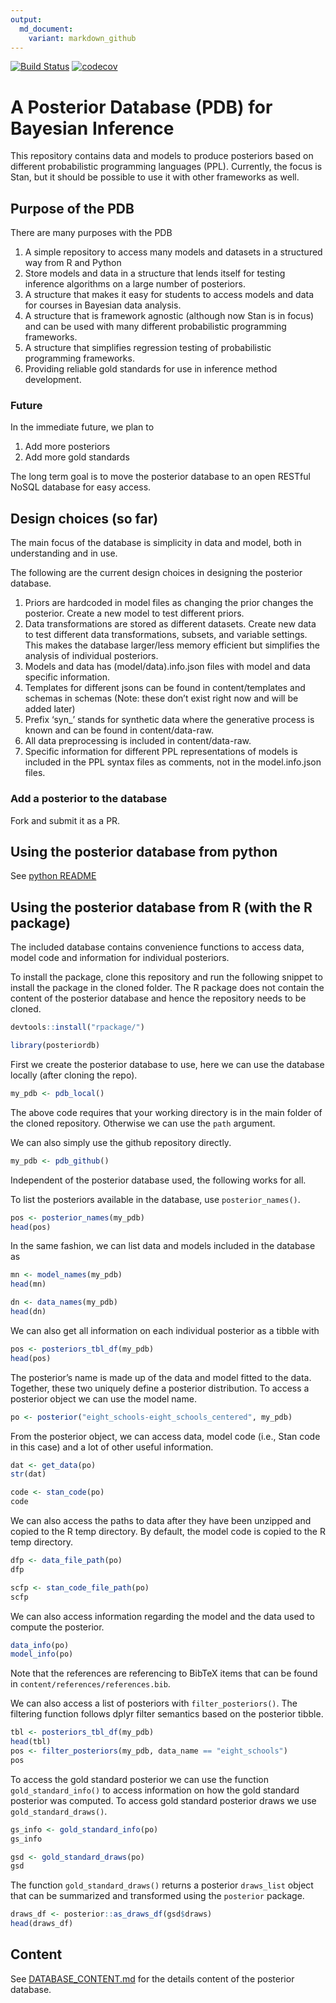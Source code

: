 ```yaml
---
output:
  md_document:
    variant: markdown_github
---
```


<!-- README.md is generated from README.Rmd. Please edit that file -->

[![Build Status](https://travis-ci.org/MansMeg/posteriordb.svg?branch=master)](https://travis-ci.org/MansMeg/posteriordb) [![codecov](https://codecov.io/gh/MansMeg/posteriordb/branch/master/graph/badge.svg)](https://codecov.io/gh/MansMeg/posteriordb)

# A Posterior Database (PDB) for Bayesian Inference

This repository contains data and models to produce posteriors based on different probabilistic programming languages (PPL). Currently, the focus is Stan, but it should be possible to use it with other frameworks as well.

## Purpose of the PDB

There are many purposes with the PDB

1. A simple repository to access many models and datasets in a structured way from R and Python
1. Store models and data in a structure that lends itself for testing inference algorithms on a large number of posteriors.
1. A structure that makes it easy for students to access models and data for courses in Bayesian data analysis.
1. A structure that is framework agnostic (although now Stan is in focus) and can be used with many different probabilistic programming frameworks.
1. A structure that simplifies regression testing of probabilistic programming frameworks.
1. Providing reliable gold standards for use in inference method development.

### Future

In the immediate future, we plan to

1. Add more posteriors
1. Add more gold standards

The long term goal is to move the posterior database to an open RESTful NoSQL database for easy access.

## Design choices (so far)

The main focus of the database is simplicity in data and model, both in understanding and in use.

The following are the current design choices in designing the posterior database.

1. Priors are hardcoded in model files as changing the prior changes the posterior.
   Create a new model to test different priors.
1. Data transformations are stored as different datasets.
   Create new data to test different data transformations, subsets, and variable settings. This makes the database larger/less memory efficient but simplifies the analysis of individual posteriors.
1. Models and data has (model/data).info.json files with model and data specific information.
1. Templates for different jsons can be found in content/templates and schemas in schemas (Note: these don't exist right now and will be added later)
1. Prefix 'syn_' stands for synthetic data where the generative process is known and can be found in content/data-raw.
1. All data preprocessing is included in content/data-raw.
1. Specific information for different PPL representations of models is included in the PPL syntax files as comments, not in the model.info.json files.

### Add a posterior to the database

Fork and submit it as a PR.

## Using the posterior database from python
See [python README](./python/README.md)

## Using the posterior database from R (with the R package)

The included database contains convenience functions to access data, model code and information for individual posteriors.

To install the package, clone this repository and run the following snippet to install the package in the cloned folder. The R package does not contain the content of the posterior database and hence the repository needs to be cloned.

```r
devtools::install("rpackage/")
```

```r
library(posteriordb)
```

First we create the posterior database to use, here we can use the database locally (after cloning the repo).

```r
my_pdb <- pdb_local()
```

The above code requires that your working directory is in the main folder of the cloned repository. Otherwise we can use the `path` argument.

We can also simply use the github repository directly.

```r
my_pdb <- pdb_github()
```


Independent of the posterior database used, the following works for all.

To list the posteriors available in the database, use `posterior_names()`.

```r
pos <- posterior_names(my_pdb)
head(pos)
```

In the same fashion, we can list data and models included in the database as

```r
mn <- model_names(my_pdb)
head(mn)

dn <- data_names(my_pdb)
head(dn)
```

We can also get all information on each individual posterior as a tibble with

```r
pos <- posteriors_tbl_df(my_pdb)
head(pos)
```

The posterior's name is made up of the data and model fitted
to the data. Together, these two uniquely define a posterior distribution.
To access a posterior object we can use the model name.

```r
po <- posterior("eight_schools-eight_schools_centered", my_pdb)
```

From the posterior object, we can access data, model code (i.e., Stan code
in this case) and a lot of other useful information.

```r
dat <- get_data(po)
str(dat)

code <- stan_code(po)
code
```

We can also access the paths to data after they have been unzipped and copied to the R temp directory. By default, the model code is copied to the R temp directory.

```r
dfp <- data_file_path(po)
dfp

scfp <- stan_code_file_path(po)
scfp
```

We can also access information regarding the model and the data used to compute the posterior.

```r
data_info(po)
model_info(po)
```

Note that the references are referencing to BibTeX items that can be found in `content/references/references.bib`.

We can also access a list of posteriors with `filter_posteriors()`. The filtering function follows dplyr filter semantics based on the posterior tibble.

```r
tbl <- posteriors_tbl_df(my_pdb)
head(tbl)
pos <- filter_posteriors(my_pdb, data_name == "eight_schools")
pos
```

To access the gold standard posterior we can use the function `gold_standard_info()` to access information on how the gold standard posterior was computed. To access gold standard posterior draws we use `gold_standard_draws()`.

```r
gs_info <- gold_standard_info(po)
gs_info

gsd <- gold_standard_draws(po)
gsd
```

The function `gold_standard_draws()` returns a posterior `draws_list` object that can be summarized and transformed using the `posterior` package.

```r
draws_df <- posterior::as_draws_df(gsd$draws)
head(draws_df)
```


## Content

See [DATABASE_CONTENT.md](https://github.com/MansMeg/posteriordb/blob/master/DATABASE_CONTENT.md) for the details content of the posterior database.
